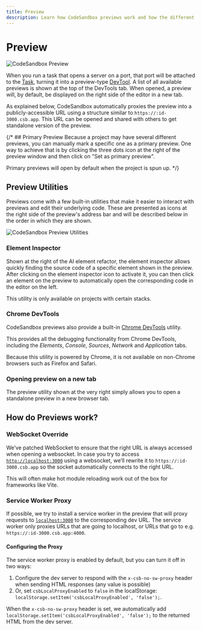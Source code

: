 ```yaml
---
title: Preview
description: Learn how CodeSandbox previews work and how the different preview utilities can boost your productivity.
---
```



# Preview

![CodeSandbox Preview](../images/devtools-cover-preview.jpg)

When you run a task that opens a server on a port, that port will be attached to the [Task](./task), turning it into a preview-type [DevTool](./devtools). A list of all available previews is shown at the top of the DevTools tab. When opened, a preview will, by default, be displayed on the right side of the editor in a new tab.

As explained below, CodeSandbox automatically proxies the preview into a publicly-accessible URL using a structure similar to `https://:id-3000.csb.app`. This URL can be opened and shared with others to get standalone version of the preview.

{/* ## Primary Preview
Because a project may have several different previews, you can manually mark a specific one as a primary preview. One way to achieve that is by clicking the three dots icon at the right of the preview window and then click on "Set as primary preview".

Primary previews will open by default when the project is spun up. */}

## Preview Utilities

Previews come with a few built-in utilities that make it easier to interact with previews and edit their underlying code. These are presented as icons at the right side of the preview's address bar and will be described below in the order in which they are shown.

![CodeSandbox Preview Utilities](../images/preview-utilities.jpg)

### Element Inspector
Shown at the right of the AI element refactor, the element inspector allows quickly finding the source code of a specific element shown in the preview. After clicking on the element inspector icon to activate it, you can then click an element on the preview to automatically open the corresponding code in the editor on the left.

<Callout emoji="⚠️">
This utility is only available on projects with certain stacks.
</Callout>

### Chrome DevTools

CodeSandbox previews also provide a built-in [Chrome DevTools](https://developer.chrome.com/docs/devtools/) utility.

This provides all the debugging functionality from Chrome DevTools, including the _Elements_, _Console_, _Sources_, _Network_ and _Application_ tabs.

<Callout emoji="⚠️">
Because this utility is powered by Chrome, it is not available on non-Chrome browsers such as Firefox and Safari.
</Callout>

### Opening preview on a new tab
The preview utility shown at the very right simply allows you to open a standalone preview in a new browser tab.

## How do Previews work?

### WebSocket Override

We’ve patched WebSocket to ensure that the right URL is always accessed when opening a websocket. In case you try to access [`http://localhost:3000`](http://localhost:3000) using a websocket, we’ll rewrite it to `https://:id-3000.csb.app` so the socket automatically connects to the right URL.

This will often make hot module reloading work out of the box for frameworks like Vite.

### Service Worker Proxy

If possible, we try to install a service worker in the preview that will proxy requests to [`localhost:3000`](http://localhost:3000) to the corresponding dev URL. The service worker only proxies URLs that are going to localhost, or URLs that go to e.g. `https://:id-3000.csb.app:4000`.

#### Configuring the Proxy

The service worker proxy is enabled by default, but you can turn it off in two ways:

1. Configure the dev server to respond with the `x-csb-no-sw-proxy` header when sending HTML responses (any value is possible)
2. Or, set `csbLocalProxyEnabled` to `false` in the localStorage: `localStorage.setItem('csbLocalProxyEnabled', 'false');`.

When the `x-csb-no-sw-proxy` header is set, we automatically add `localStorage.setItem('csbLocalProxyEnabled', 'false');` to the returned HTML from the dev server.
